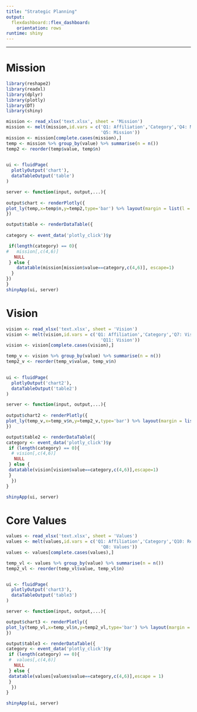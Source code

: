 ```yaml
---
title: "Strategic Planning"
output: 
  flexdashboard::flex_dashboard:
    orientation: rows
runtime: shiny
---
```


-----------------------------------------------------------------------

# Mission


```r

library(reshape2)
library(readxl)
library(dplyr)
library(plotly)
library(DT)
library(shiny)

mission <- read_xlsx('text.xlsx', sheet = 'Mission')
mission <- melt(mission,id.vars = c('Q1: Affiliation','Category','Q4: Mission relevant',
                                    'Q5: Mission'))
mission <- mission[complete.cases(mission),]
temp <- mission %>% group_by(value) %>% summarise(n = n())
temp2 <- reorder(temp$value, temp$n)
  

ui <- fluidPage(
  plotlyOutput('chart'),
  dataTableOutput('table')
)

server <- function(input, output,...){
  
output$chart <- renderPlotly({
plot_ly(temp,x=temp$n,y=temp2,type='bar') %>% layout(margin = list(l = 200, pad = 4), font=list(size=12))
})

output$table <- renderDataTable({
  
category <- event_data('plotly_click')$y

 if(length(category) == 0){
#   mission[,c(4,6)] 
   NULL
 } else {
    datatable(mission[mission$value==category,c(4,6)], escape=1)
  }
})
}
shinyApp(ui, server)

```


# Vision


```r

vision <- read_xlsx('text.xlsx', sheet = 'Vision')
vision <- melt(vision,id.vars = c('Q1: Affiliation','Category','Q7: Vision relevant',
                                    'Q11: Vision'))
vision <- vision[complete.cases(vision),]

temp_v <- vision %>% group_by(value) %>% summarise(n = n())
temp2_v <- reorder(temp_v$value, temp_v$n)
  

ui <- fluidPage(
  plotlyOutput('chart2'),
  dataTableOutput('table2')
)

server <- function(input, output,...){
  
output$chart2 <- renderPlotly({
plot_ly(temp_v,x=temp_v$n,y=temp2_v,type='bar') %>% layout(margin = list(l = 200, pad = 4), font=list(size=12))
})

output$table2 <- renderDataTable({
category <- event_data('plotly_click')$y
 if (length(category) == 0){
  # vision[,c(4,6)]
   NULL
 } else {
 datatable(vision[vision$value==category,c(4,6)],escape=1)
 }
  })
}

shinyApp(ui, server)

```


# Core Values


```r


values <- read_xlsx('text.xlsx', sheet = 'Values')
values <- melt(values,id.vars = c('Q1: Affiliation','Category','Q10: Relavant',
                                    'Q8: Values'))
values <- values[complete.cases(values),]

temp_vl <- values %>% group_by(value) %>% summarise(n = n())
temp2_vl <- reorder(temp_vl$value, temp_vl$n)


ui <- fluidPage(
  plotlyOutput('chart3'),
  dataTableOutput('table3')
)

server <- function(input, output,...){

output$chart3 <- renderPlotly({
plot_ly(temp_vl,x=temp_vl$n,y=temp2_vl,type='bar') %>% layout(margin = list(l = 200, pad = 4), font=list(size=12))
})

output$table3 <- renderDataTable({
category <- event_data('plotly_click')$y
 if (length(category) == 0){
 #  values[,c(4,6)]
   NULL
 } else {
 datatable(values[values$value==category,c(4,6)],escape = 1)
 }
  })
}

shinyApp(ui, server)

```

